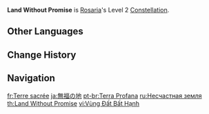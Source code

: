 {{Constellation Infobox
|image       = Constellation Land Without Promise.png
|description = The duration of the Ice Lance created by [[Rites of Termination]] is increased by 4s.
|level       = 2
|character   = Rosaria
|utility1    = Duration Increase
}}
'''Land Without Promise''' is [[Rosaria]]'s Level 2 [[Constellation]].

==Other Languages==
{{Other Languages
|en      = Land Without Promise
|zhs     = 无福之地
|zhs_rm  = Wúfú zhī Dì
|zht     = 無福之地
|zht_rm  = Wúfú zhī Dì
|zh_tl   = Land Without Blessing
|ja      = 無福の地
|ja_rm   = Mufuku no Chi
|ja_tl   = Land Without Blessing
|ko      = 축복이 끊긴 땅
|ko_rm   = Chukbok-i Kkeungin Ttang
|ko_tl   = Land Without Blessing
|es      = Tierra de los herejes
|es_tl   = Land of the Heretics
|fr      = Terre sacrée
|fr_tl   = Holy Land
|ru      = Несчастная земля
|ru_tl   = Unhappy Land
|th      = Land Without Promise
|vi      = Vùng Đất Bất Hạnh
|vi_tl   = Land of Misfortune
|de      = Land des Unheils
|de_tl   = Land of Disaster
|id      = Land Without Promise
|pt      = Terra Profana
|pt_tl   = Profane Land
|tr      = Umutsuz Topraklar
|tr_tl   = Hopeless Lands
|it      = Terra sconsacrata
|it_tl   = Desecrated Land
}}

==Change History==
{{Change History|1.4}}

==Navigation==
{{Talent Navbox|Rosaria}}

[[fr:Terre sacrée]]
[[ja:無福の地]]
[[pt-br:Terra Profana]]
[[ru:Несчастная земля]]
[[th:Land Without Promise]]
[[vi:Vùng Đất Bất Hạnh]]